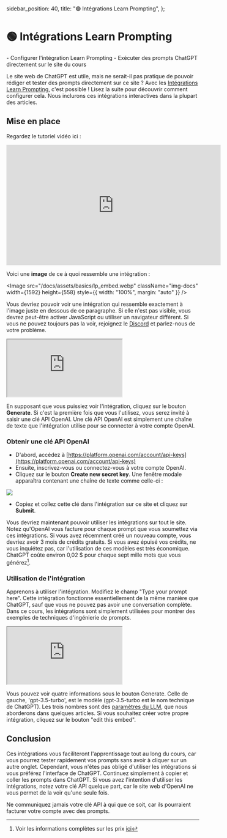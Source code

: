   sidebar_position: 40,
  title: "🟢 Intégrations Learn Prompting",
};

# 🟢 Intégrations Learn Prompting

<Takeaways>
  - Configurer l'intégration Learn Prompting - Exécuter des prompts ChatGPT
  directement sur le site du cours
</Takeaways>

Le site web de ChatGPT est utile, mais ne serait-il pas pratique de pouvoir rédiger et tester des prompts directement sur ce site ? Avec les [Intégrations Learn Prompting](https://embed.learnprompting.org/), c'est possible ! Lisez la suite pour découvrir comment configurer cela. Nous inclurons ces intégrations interactives dans la plupart des articles.

## Mise en place

Regardez le tutoriel vidéo ici :

<iframe
  width="560"
  height="315"
  src="https://www.youtube.com/embed/sNUKiwd2DWU"
  title="YouTube video player"
  frameBorder="0"
  allow="accelerometer; autoplay; clipboard-write; encrypted-media; gyroscope; picture-in-picture; web-share"
  allowFullScreen
></iframe>

Voici une **image** de ce à quoi ressemble une intégration :

<Image
  src="/docs/assets/basics/lp_embed.webp"
  className="img-docs"
  width={1592}
  height={558}
  style={{ width: "100%", margin: "auto" }}
/>

Vous devriez pouvoir voir une intégration qui ressemble exactement à l'image juste en dessous de ce paragraphe. Si elle n'est pas visible, vous devrez peut-être activer JavaScript ou utiliser un navigateur différent. Si vous ne pouvez toujours pas la voir, rejoignez le [Discord](https://discord.com/invite/learn-prompting) et parlez-nous de votre problème.

<iframe
  src="https://embed.learnprompting.org/embed?config=eyJ0b3BQIjowLCJ0ZW1wZXJhdHVyZSI6MCwibWF4VG9rZW5zIjoyNTYsIm91dHB1dCI6IkNob2NvbGF0ZSwgVmFuaWxsYSwgU3RyYXdiZXJyeSwgTWludCBDaGlwLCBSb2NreSBSb2FkLCBDb29raWUgRG91Z2gsIEJ1dHRlciBQZWNhbiwgTmVhcG9saXRhbiwgQ29mZmVlLCBDb2NvbnV0IiwicHJvbXB0IjoiR2VuZXJhdGUgYSBjb21tYSBzZXBhcmF0ZWQgbGlzdCBvZiAxMCBpY2UgY3JlYW0gZmxhdm9yczoiLCJtb2RlbCI6ImdwdC0zLjUtdHVyYm8ifQ%3D%3D"
  style={{
    width: "100%",
    height: "320px",
    border: "0",
    borderRadius: "4px",
    overflow: "hidden",
  }}
  sandbox="allow-forms allow-modals allow-popups allow-presentation allow-same-origin allow-scripts"
></iframe>

En supposant que vous puissiez voir l'intégration, cliquez sur le bouton **Generate**. Si c'est la première fois que vous l'utilisez, vous serez invité à saisir une clé API OpenAI. Une clé API OpenAI est simplement une chaîne de texte que l'intégration utilise pour se connecter à votre compte OpenAI.

### Obtenir une clé API OpenAI

- D'abord, accédez à [https://platform.openai.com/account/api-keys](https://platform.openai.com/account/api-keys)
- Ensuite, inscrivez-vous ou connectez-vous à votre compte OpenAI.
- Cliquez sur le bouton **Create new secret key**. Une fenêtre modale apparaîtra contenant une chaîne de texte comme celle-ci :

<div style={{ textAlign: "center" }}>
  <Image
    src="/docs/assets/basics/API_key.webp"
    className="img-docs"
    width={1032}
    height={536}
    style={{ width: "80%", margin: "auto" }}
  />
</div>

- Copiez et collez cette clé dans l'intégration sur ce site et cliquez sur **Submit**.

Vous devriez maintenant pouvoir utiliser les intégrations sur tout le site. Notez qu'OpenAI vous facture pour chaque prompt que vous soumettez via ces intégrations. Si vous avez récemment créé un nouveau compte, vous devriez avoir 3 mois de crédits gratuits. Si vous avez épuisé vos crédits, ne vous inquiétez pas, car l'utilisation de ces modèles est très économique. ChatGPT coûte environ 0,02 $ pour chaque sept mille mots que vous générez[^a].

### Utilisation de l'intégration

Apprenons à utiliser l'intégration. Modifiez le champ "Type your prompt here". Cette intégration fonctionne essentiellement de la même manière que ChatGPT, sauf que vous ne pouvez pas avoir une conversation complète. Dans ce cours, les intégrations sont simplement utilisées pour montrer des exemples de techniques d'ingénierie de prompts.

<iframe
  src="https://embed.learnprompting.org/embed?config=eyJ0b3BQIjowLCJ0ZW1wZXJhdHVyZSI6MCwibWF4VG9rZW5zIjoyNTYsIm91dHB1dCI6Ik91dHB1dCBhcHBlYXJzIGhlcmUiLCJwcm9tcHQiOiJUeXBlIHlvdXIgcHJvbXB0IGhlcmUiLCJtb2RlbCI6ImdwdC0zLjUtdHVyYm8ifQ%3D%3D"
  style={{
    width: "100%",
    height: "300px",
    border: "0",
    borderRadius: "4px",
    overflow: "hidden",
  }}
  sandbox="allow-forms allow-modals allow-popups allow-presentation allow-same-origin allow-scripts"
></iframe>

Vous pouvez voir quatre informations sous le bouton Generate. Celle de gauche, 'gpt-3.5-turbo', est le modèle (gpt-3.5-turbo est le nom technique de ChatGPT). Les trois nombres sont des [paramètres du LLM](https://learnprompting.org/docs/basics/configuration_hyperparameters), que nous aborderons dans quelques articles. Si vous souhaitez créer votre propre intégration, cliquez sur le bouton "edit this embed".

## Conclusion

Ces intégrations vous faciliteront l'apprentissage tout au long du cours, car vous pourrez tester rapidement vos prompts sans avoir à cliquer sur un autre onglet. Cependant, vous n'êtes pas obligé d'utiliser les intégrations si vous préférez l'interface de ChatGPT. Continuez simplement à copier et coller les prompts dans ChatGPT. Si vous avez l'intention d'utiliser les intégrations, notez votre clé API quelque part, car le site web d'OpenAI ne vous permet de la voir qu'une seule fois.

<Caution>
  Ne communiquez jamais votre clé API à qui que ce soit, car ils pourraient
  facturer votre compte avec des prompts.
</Caution>

[^a]: Voir les informations complètes sur les prix [ici](https://openai.com/pricing)
